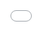 ```yaml
---
title: Socioeconomic status in Malaysia
author: Kaiwen Teoh
date: '2018-07-29'
slug: internship
categories:
  - R
tags: []
---
```


<iframe src="Report.html" style="position:fixed; top:0px; left:0px; bottom:0px; right:0px; width:100%; height:100%; border:none; margin:0; padding:0; overflow:hidden; z-index:999999;">

  <p>Your browser does not support iframes.</p>   

</iframe>